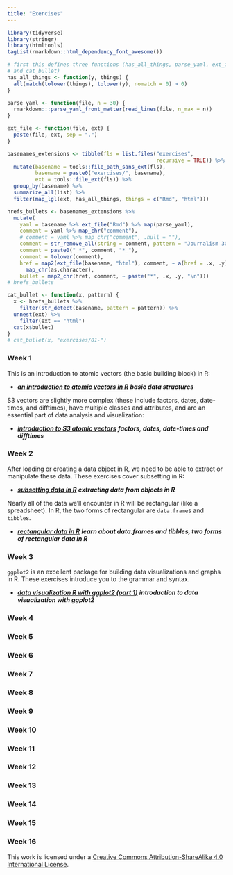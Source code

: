 ```yaml
---
title: "Exercises"
---
```


```r
library(tidyverse)
library(stringr)
library(htmltools)
tagList(rmarkdown::html_dependency_font_awesome())
```

```r
# first this defines three functions (has_all_things, parse_yaml, ext_file,  
# and cat_bullet)
has_all_things <- function(y, things) {
  all(match(tolower(things), tolower(y), nomatch = 0) > 0)
}

parse_yaml <- function(file, n = 30) {
  rmarkdown:::parse_yaml_front_matter(read_lines(file, n_max = n))
}

ext_file <- function(file, ext) {
  paste(file, ext, sep = ".")
}
```

```r
basenames_extensions <- tibble(fls = list.files("exercises", 
                                                recursive = TRUE)) %>% 
  mutate(basename = tools::file_path_sans_ext(fls),
         basename = paste0("exercises/", basename),
         ext = tools::file_ext(fls)) %>% 
  group_by(basename) %>%
  summarize_all(list) %>%
  filter(map_lgl(ext, has_all_things, things = c("Rmd", "html")))
```

```r
hrefs_bullets <- basenames_extensions %>%
  mutate(
    yaml = basename %>% ext_file("Rmd") %>% map(parse_yaml), 
    comment = yaml %>% map_chr("comment"),
    # comment = yaml %>% map_chr("comment", .null = ""),
    comment = str_remove_all(string = comment, pattern = "Journalism 303: "),
    comment = paste0("_*", comment, "*_"),
    comment = tolower(comment),
    href = map2(ext_file(basename, "html"), comment, ~ a(href = .x, .y)) %>%
      map_chr(as.character),
    bullet = map2_chr(href, comment, ~ paste("*", .x, .y, "\n")))
# hrefs_bullets
```

```r
cat_bullet <- function(x, pattern) {
  x <- hrefs_bullets %>% 
    filter(str_detect(basename, pattern = pattern)) %>%
  unnest(ext) %>%
    filter(ext == "html")
  cat(x$bullet)
}
# cat_bullet(x, "exercises/01-")
```


### Week 1 

This is an introduction to atomic vectors (the basic building block) in R:

* <a href="https://mjfrigaard.shinyapps.io/csuc-dj-01_atomic-vectors/">_**an introduction to atomic vectors in R**_</a> _**basic data structures**_ 

S3 vectors are slightly more complex (these include factors, dates, date-times, and difftimes), have multiple classes and attributes, and are an essential part of data analysis and visualization:

* <a href="https://mjfrigaard.shinyapps.io/csuc-dj-02_s3-atomic-vectors/">_**introduction to S3 atomic vectors**_</a> _**factors, dates, date-times and difftimes**_ 

### Week 2 

After loading or creating a data object in R, we need to be able to extract or manipulate these data. These exercises cover subsetting in R:

* <a href="https://mjfrigaard.shinyapps.io/csuc-dj-03_subsetting/">_**subsetting data in R**_</a> _**extracting data from objects in R**_ 

Nearly all of the data we'll encounter in R will be rectangular (like a spreadsheet). In R, the two forms of rectangular are `data.frame`s and `tibble`s.

* <a href="https://mjfrigaard.shinyapps.io/csuc-dj-04_rectangular-data/">_**rectangular data in R**_</a> _**learn about data.frames and tibbles, two forms of rectangular data in R**_ 

### Week 3 

`ggplot2` is an excellent package for building data visualizations and graphs in R. These exercises introduce you to the grammar and syntax. 

* <a href="">_**data visualization R with ggplot2 (part 1)**_</a> _**introduction to data visualization with ggplot2**_ 

### Week 4 

### Week 5 

### Week 6 

### Week 7 

### Week 8 

### Week 9 

### Week 10 

### Week 11 

### Week 12 

### Week 13 

### Week 14 

### Week 15 

### Week 16 


This work is licensed under a [Creative Commons Attribution-ShareAlike 4.0 International License](https://creativecommons.org/licenses/by-sa/4.0/).

